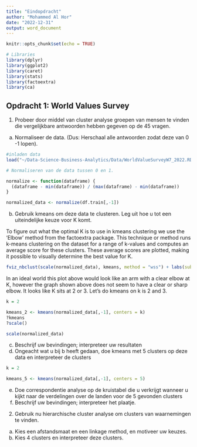 ```yaml
---
title: "Eindopdracht"
author: "Mohammed Al Hor"
date: "2022-12-31"
output: word_document
---
```


```r
knitr::opts_chunk$set(echo = TRUE)
```

```r
# Libraries
library(dplyr)
library(ggplot2)
library(caret)
library(stats)
library(factoextra)
library(ca)
```




## Opdracht 1: World Values Survey
1) Probeer door middel van cluster analyse groepen van mensen te vinden die vergelijkbare antwoorden 
hebben gegeven op de 45 vragen. 
a. Normaliseer de data. (Dus: Herschaal alle antwoorden zodat deze van 0 -1 lopen).


```r
#inladen data
load("~/Data-Science-Business-Analytics/Data/WorldValueSurveyW7_2022.RData")
```

```r
# Normaliseren van de data tussen 0 en 1.

normalize <- function(dataframe) {
  (dataframe - min(dataframe)) / (max(dataframe) - min(dataframe))
}

normalized_data <- normalize(df.train[,-1])

```



b. Gebruik kmeans om deze data te clusteren. Leg uit hoe u tot een uiteindelijke keuze voor K komt. 

To figure out what the optimal K is to use in kmeans clustering we use the 'Elbow' method from the factoextra package. This technique or method runs k-means clustering on the dataset for a range of k-values and computes an average score for these clusters. These average scores are plotted, making it possible to visually determine the best value for K.

```r
fviz_nbclust(scale(normalized_data), kmeans, method = "wss") + labs(subtitle = "Elbow Method") 
```

In an ideal world this plot above would look like an arm with a clear elbow at K, however the graph shown above does not seem to have a clear or sharp elbow. It looks like K sits at 2 or 3. Let's do kmeans on k is 2 and 3.

```r
k = 2

kmeans_2 <- kmeans(normalized_data[,-1], centers = k)
?kmeans
?scale()

scale(normalized_data)

```




c. Beschrijf uw bevindingen; interpreteer uw resultaten
d. Ongeacht wat u bij b heeft gedaan, doe kmeans met 5 clusters op deze data en interpreteer de 
clusters
```r
k = 2

kmeans_5 <- kmeans(normalized_data[,-1], centers = 5)
```

e. Doe correspondentie analyse op de kruistabel die u verkrijgt wanneer u kijkt naar de verdelingen 
over de landen voor de 5 gevonden clusters
f. Beschrijf uw bevindingen; interpreteer het plaatje. 
2) Gebruik nu hierarchische cluster analyse om clusters van waarnemingen te vinden.
a. Kies een afstandsmaat en een linkage method, en motiveer uw keuzes.  
b. Kies 4 clusters en interpreteer deze clusters.